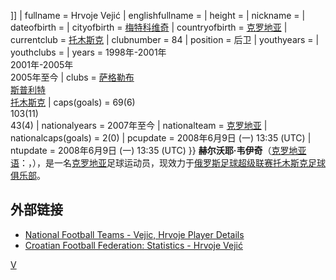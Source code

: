 {{noteta|G1=足球}}{{Football player infobox
| playername = 赫尔沃耶·韦伊奇
| image = [[File:Hrvoje.JPG|150px}}]]
| fullname = Hrvoje Vejić
| englishfullname = 
| height = {{height|meters=1.91}}
| nickname = 
| dateofbirth = {{birth date and age|1977|6|8}}
| cityofbirth = [[梅特科维奇|梅特科维奇]]
| countryofbirth = [[克罗地亚|克罗地亚]]
| currentclub = [[托木斯克足球俱乐部|托木斯克]]
| clubnumber = 84
| position = 后卫
| youthyears = 
| youthclubs = 
| years = 1998年-2001年<br/>2001年-2005年<br/>2005年至今
| clubs = [[萨格勒布足球俱乐部|萨格勒布]]<br/>[[斯普利特足球俱乐部|斯普利特]]<br/>[[托木斯克足球俱乐部|托木斯克]]
| caps(goals) = 69(6)<br/>103(11)<br/>43(4)
| nationalyears = 2007年至今
| nationalteam = [[克罗地亚国家足球队|克罗地亚]]
| nationalcaps(goals) = 2(0)
| pcupdate = 2008年6月9日 (一) 13:35 (UTC)
| ntupdate = 2008年6月9日 (一) 13:35 (UTC)
}}
'''赫尔沃耶·韦伊奇'''（[[克罗地亚语|克罗地亚语]]：'''{{lang|hr|Hrvoje Vejić}}'''，{{bd|1977年|6月8日|||V}}），是一名[[克罗地亚|克罗地亚]]足球运动员，现效力于[[俄罗斯足球超级联赛|俄罗斯足球超级联赛]][[托木斯克足球俱乐部|托木斯克足球俱乐部]]。

==外部链接==
*[http://www.national-football-teams.com/php/spieler.php?id=16894 National Football Teams - Vejic, Hrvoje Player Details] {{Wayback|url=http://www.national-football-teams.com/php/spieler.php?id=16894 |date=20070929111748 }}
*[http://www.hns-cff.hr/?ln=en&w=statistike&d=prisutnost&repka=A&id=31529 Croatian Football Federation: Statistics - Hrvoje Vejić] {{Wayback|url=http://www.hns-cff.hr/?ln=en&w=statistike&d=prisutnost&repka=A&id=31529 |date=20160303175316 }}

{{2008年欧洲足球锦标赛克罗地亚参赛名单}}

[[Category:克罗地亚足球运动员|V]]